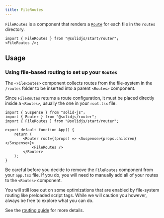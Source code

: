 ```yaml
---
title: FileRoutes
---
```


`FileRoutes` is a component that renders a [`Route`][route] for each file in the `routes` directory.

<div class="text-lg">

```tsx twoslash
import { FileRoutes } from "@solidjs/start/router";
<FileRoutes />;
```

</div>

<table-of-contents></table-of-contents>

## Usage

### Using file-based routing to set up your `Routes`

The `<FileRoutes>` component collects routes from the file-system in the `/routes` folder to be inserted into a parent `<Routes>` component.

Since `FileRoutes` returns a route configuration, it must be placed directly inside a `<Routes>`, usually the one in your `root.tsx` file.

```tsx twoslash {7-9} filename="app.tsx"
import { Suspense } from "solid-js";
import { Router } from "@solidjs/router";
import { FileRoutes } from "@solidjs/start/router";

export default function App() {
	return (
		<Router root={(props) => <Suspense>{props.children}</Suspense>}>
			<FileRoutes />
		</Router>
	);
}
```

<aside>

Be careful before you decide to remove the `FileRoutes` component from your `app.tsx` file. If you do, you will need to manually add all of your routes to the `<Routes>` component.

You will still lose out on some optimizations that are enabled by file-system routing like preloaded script tags. While we will caution you however, always be free to explore what you can do.

</aside>

See the [routing guide](/core-concepts/routing) for more details.

[route]: /api/Route
